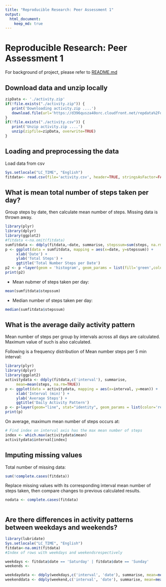 ```yaml
---
title: "Reproducible Research: Peer Assessment 1"
output: 
  html_document:
    keep_md: true
---
```


# Reproducible Research: Peer Assessment 1
For background of project, please refer to [README.md](https://github.com/linearregression/RepData_PeerAssessment1/blob/master/README.md)

## Download data and unzip locally
```r
zipData <- './activity.zip'
if(!file.exists("./activity.zip")) {
   print('Downloading activity.zip ....')   
   download.file(url='https://d396qusza40orc.cloudfront.net/repdata%2Fdata%2Factivity.zip', destfile=zipData, method='curl')
}
if(!file.exists("./activity.csv")) {
   print('Unzip activity.zip ....')  
   unzip(zipfile=zipData, overwrite=TRUE)
}
```
## Loading and preprocessing the data
Load data from csv
```r
Sys.setlocale("LC_TIME", "English")
fitdata<- read.csv(file='activity.csv', header=TRUE, stringsAsFactor=FALSE, na.strings = "NA", colClasses=c("integer", "Date", "integer"))

```
## What is mean total number of steps taken per day?
Group steps by date, then calculate mean number of steps.
Missing data is thrown away.
``` r
library(plyr)
library(dplyr)
library(ggplot2)
#fitdata <-na.omit(fitdata)
sumfitdata <- ddply(fitdata,~date, summarise, stepssum=sum(steps, na.rm=TRUE)) 
p <- ggplot(data = sumfitdata, mapping = aes(x=date, y=stepssum)) +
     xlab('Date') +
     ylab('Total Steps') +
     ggtitle('Total Number Steps per Date')
p2 <- p +layer(geom = 'histogram', geom_params = list(fill='green',color = 'steelblue'), stat = 'identity', stat_params = list(binwidth=5))
print(p2)
```
 - Mean nubmer of steps taken per day:
``` r
mean(sumfitdata$stepssum)
```   
 - Median number of steps taken per day:

``` r
median(sumfitdata$stepssum)
```

## What is the average daily activity pattern

Mean number of steps per group by intervals across all days are calculated.
Maximum value of such is also calculated. 

Following is a frequency distribution of Mean number steps per 5 min interval:

``` r
library(plyr)
library(dplyr)
library(ggplot2)
activitydata <- ddply(fitdata,c('interval'), summarise, 
     mean=mean(steps, na.rm=TRUE)) 
p <- ggplot(data = activitydata, mapping = aes(x=interval, y=mean)) +
     xlab('Interval (min)') +
     ylab('Average Steps') +
     ggtitle('Daily Activity Pattern') 
p <- p+layer(geom="line", stat="identity", geom_params = list(color='red'))
print(p)

```
On average, maximum mean number of steps occurs at:

``` r
# Find index on interval axis has the max mean number of steps
index <- which.max(activitydata$mean)
activitydata$interval[index]

```

## Imputing missing values

Total number of missing data:

``` r
sum(!complete.cases(fitdata))
```
Replace missing values with its corresponding interval mean number of steps taken, 
then compare changes to previous calculated results.

``` r

nodata <- complete.cases(fitdata)



```



## Are there differences in activity patterns between weekdays and weekends?

```r
library(lubridate)
Sys.setlocale("LC_TIME", "English")
fitdata<-na.omit(fitdata)
#Index of rows with weekdays and weekendsrespectively

weekdays <- fitdata$date == 'Saturday' | fitdata$date == 'Sunday'
weekends <- 

weekdaydata <- ddply(weekdays,c('interval', 'date'), summarise, mean=mean(steps))
weekenddata <- ddply(weekend,c('interval', 'date'), summarise, mean=mean(steps))


```

